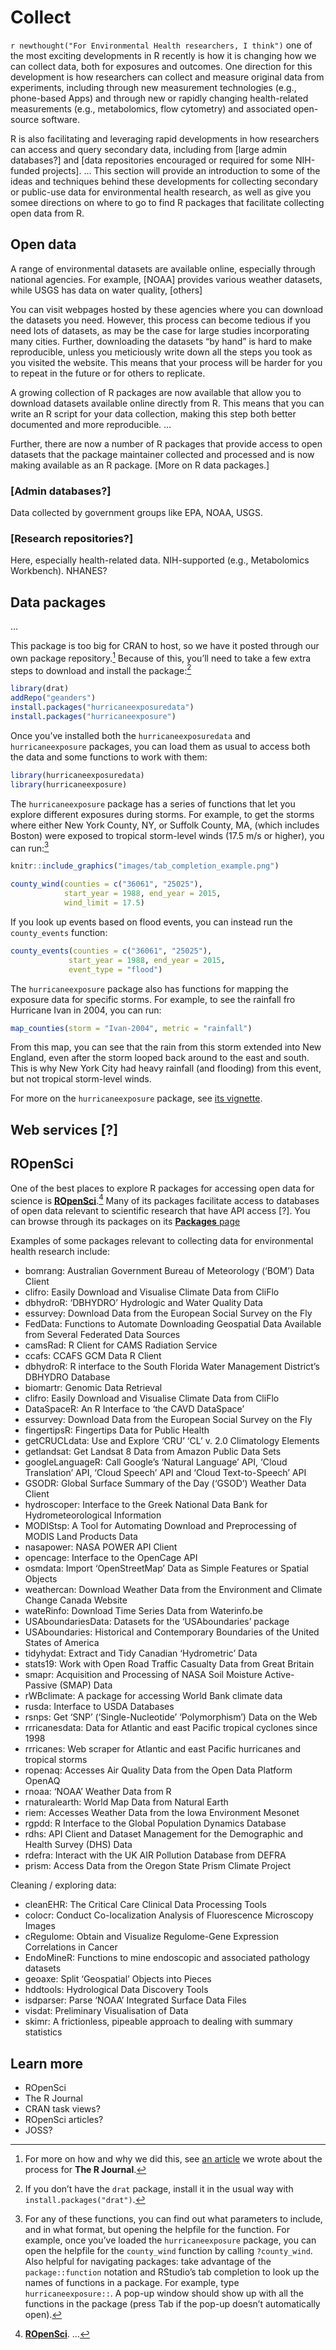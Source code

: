 # Collect {#collect}

`r newthought("For Environmental Health researchers, I think")` one of the most exciting 
developments in R recently is how it is changing how we can collect data, both for 
exposures and outcomes. One direction for this development is how researchers can 
collect and measure original data from experiments, including through new measurement
technologies (e.g., phone-based Apps) and through new or rapidly changing health-related 
measurements (e.g., metabolomics, flow cytometry) and associated open-source 
software. 

R is also facilitating and leveraging rapid developments in how researchers can access and
query secondary data, including from [large admin databases?] and [data repositories
encouraged or required for some NIH-funded projects]. ... This section will provide an 
introduction to some of the ideas and techniques behind these developments for 
collecting secondary or public-use data for environmental health research, as well as
give you somee directions on where to go to find R packages that facilitate collecting
open data from R.



## Open data

A range of environmental datasets are available online, especially through national agencies. 
For example, [NOAA] provides various weather datasets, while USGS has data on water quality, 
[others]

You can visit webpages hosted by these agencies where you can download the datasets you need. 
However, this process can become tedious if you need lots of datasets, as may be the case for 
large studies incorporating many cities. Further, downloading the datasets "by hand" is hard 
to make reproducible, unless you meticiously write down all the steps you took as you visited 
the website. This means that your process will be harder for you to repeat in the future
or for others to replicate. 

A growing collection of R packages are now available that allow you to download datasets 
available online directly from R. This means that you can write an R script for your data
collection, making this step both better documented and more reproducible. ...

Further, there are now a number of R packages that provide access to open datasets that the 
package maintainer collected and processed and is now making available as an R package. 
[More on R data packages.]

### [Admin databases?]

Data collected by government groups like EPA, NOAA, USGS. 

### [Research repositories?]

Here, especially health-related data. 
NIH-supported (e.g., Metabolomics Workbench).
NHANES?

## Data packages

...

This package is too big for CRAN to host, so we have it posted through our own package
repository.^[For more on how and why we did this, see 
[an article](https://journal.r-project.org/archive/2017/RJ-2017-026/) we wrote about the
process for **The R Journal**.] Because of this, you'll need to take a few extra steps
to download and install the package:^[If you don't have the `drat` package, install it in 
the usual way with `install.packages("drat")`.] 

```r
library(drat)
addRepo("geanders")
install.packages("hurricaneexposuredata")
install.packages("hurricaneexposure")
```

Once you've installed both the `hurricaneexposuredata` and `hurricaneexposure` packages, you 
can load them as usual to access both the data and some functions to work with them:

```r
library(hurricaneexposuredata)
library(hurricaneexposure)
```

The `hurricaneexposure` package has a series of functions that let you explore different
exposures during storms. For example, to get the storms where either New York County, NY, 
or Suffolk County, MA, (which includes Boston) were exposed to tropical storm-level winds
(17.5 m/s or higher), you can run:^[For any of these functions, you can find out what parameters
to include, and in what format, but opening the helpfile for the function. For example, once you've
loaded the `hurricaneexposure` package, you can open the helpfile for the `county_wind` function
by calling `?county_wind`. Also helpful for navigating packages: take advantage of the `package::function`
notation and RStudio's tab completion to look up the names of functions in a package. For example, 
type `hurricaneexposure::`. A pop-up window should show up with all the functions in the package (press
Tab if the pop-up doesn't automatically open).]

```r
knitr::include_graphics("images/tab_completion_example.png")
```


```r
county_wind(counties = c("36061", "25025"),
            start_year = 1988, end_year = 2015, 
            wind_limit = 17.5)
```

If you look up events based on flood events, you can instead run the
`county_events` function:

```r
county_events(counties = c("36061", "25025"),
             start_year = 1988, end_year = 2015, 
             event_type = "flood")
```

The `hurricaneexposure` package also has functions for mapping the exposure 
data for specific storms. For example, to see the rainfall fro Hurricane Ivan in 
2004, you can run:

```r
map_counties(storm = "Ivan-2004", metric = "rainfall")
```

From this map, you can see that the rain from this storm extended into New
England, even after the storm looped back around to the east and south. This is
why New York City had heavy rainfall (and flooding) from this event, but not
tropical storm-level winds.

For more on the `hurricaneexposure` package, see [its vignette](https://cran.r-project.org/web/packages/hurricaneexposure/vignettes/hurricaneexposure.html).

## Web services [?]

## ROpenSci

One of the best places to explore R packages for accessing open data for science is 
[**ROpenSci**](https://ropensci.org/).^[[**ROpenSci**](https://ropensci.org/). ...]
Many of its packages facilitate access to databases of open data relevant to scientific
research that have API access [?]. You can browse through its packages on 
its [**Packages** page](https://ropensci.org/packages/) 

Examples of some packages relevant to collecting data for environmental health research 
include: 

- bomrang: Australian Government Bureau of Meteorology ('BOM') Data Client
- clifro: Easily Download and Visualise Climate Data from CliFlo
- dbhydroR: 'DBHYDRO' Hydrologic and Water Quality Data
- essurvey: Download Data from the European Social Survey on the Fly
- FedData: Functions to Automate Downloading Geospatial Data Available from Several Federated Data Sources
- camsRad: R Client for CAMS Radiation Service
- ccafs: CCAFS GCM Data R Client
- dbhydroR: R interface to the South Florida Water Management District's DBHYDRO Database
- biomartr: Genomic Data Retrieval
- clifro: Easily Download and Visualise Climate Data from CliFlo
- DataSpaceR: An R Interface to 'the CAVD DataSpace'
- essurvey: Download Data from the European Social Survey on the Fly
- fingertipsR: Fingertips Data for Public Health
- getCRUCLdata: Use and Explore 'CRU' 'CL' v. 2.0 Climatology Elements
- getlandsat: Get Landsat 8 Data from Amazon Public Data Sets
- googleLanguageR: Call Google's 'Natural Language' API, 'Cloud Translation' API, 'Cloud Speech' 
API and 'Cloud Text-to-Speech' API
- GSODR: Global Surface Summary of the Day ('GSOD') Weather Data Client
- hydroscoper: Interface to the Greek National Data Bank for Hydrometeorological Information
- MODIStsp: A Tool for Automating Download and Preprocessing of MODIS Land Products Data
- nasapower: NASA POWER API Client
- opencage: Interface to the OpenCage API
- osmdata: Import 'OpenStreetMap' Data as Simple Features or Spatial Objects
- weathercan: Download Weather Data from the Environment and Climate Change Canada Website
- wateRinfo: Download Time Series Data from Waterinfo.be
- USAboundariesData: Datasets for the 'USAboundaries' package
- USAboundaries: Historical and Contemporary Boundaries of the United States of America
- tidyhydat: Extract and Tidy Canadian 'Hydrometric' Data
- stats19: Work with Open Road Traffic Casualty Data from Great Britain
- smapr: Acquisition and Processing of NASA Soil Moisture Active-Passive (SMAP) Data
- rWBclimate: A package for accessing World Bank climate data
- rusda: Interface to USDA Databases
- rsnps: Get 'SNP' ('Single-Nucleotide' 'Polymorphism') Data on the Web
- rrricanesdata: Data for Atlantic and east Pacific tropical cyclones since 1998
- rrricanes: Web scraper for Atlantic and east Pacific hurricanes and tropical storms
- ropenaq: Accesses Air Quality Data from the Open Data Platform OpenAQ
- rnoaa: 'NOAA' Weather Data from R
- rnaturalearth: World Map Data from Natural Earth
- riem: Accesses Weather Data from the Iowa Environment Mesonet
- rgpdd: R Interface to the Global Population Dynamics Database
- rdhs: API Client and Dataset Management for the Demographic and Health Survey (DHS) Data
- rdefra: Interact with the UK AIR Pollution Database from DEFRA
- prism: Access Data from the Oregon State Prism Climate Project

Cleaning / exploring data: 

- cleanEHR: The Critical Care Clinical Data Processing Tools
- colocr: Conduct Co-localization Analysis of Fluorescence Microscopy Images
- cRegulome: Obtain and Visualize Regulome-Gene Expression Correlations in Cancer
- EndoMineR: Functions to mine endoscopic and associated pathology datasets
- geoaxe: Split 'Geospatial' Objects into Pieces
- hddtools: Hydrological Data Discovery Tools
- isdparser: Parse 'NOAA' Integrated Surface Data Files
- visdat: Preliminary Visualisation of Data
- skimr: A frictionless, pipeable approach to dealing with summary statistics


## Learn more

- ROpenSci
- The R Journal
- CRAN task views?
- ROpenSci articles?
- JOSS?